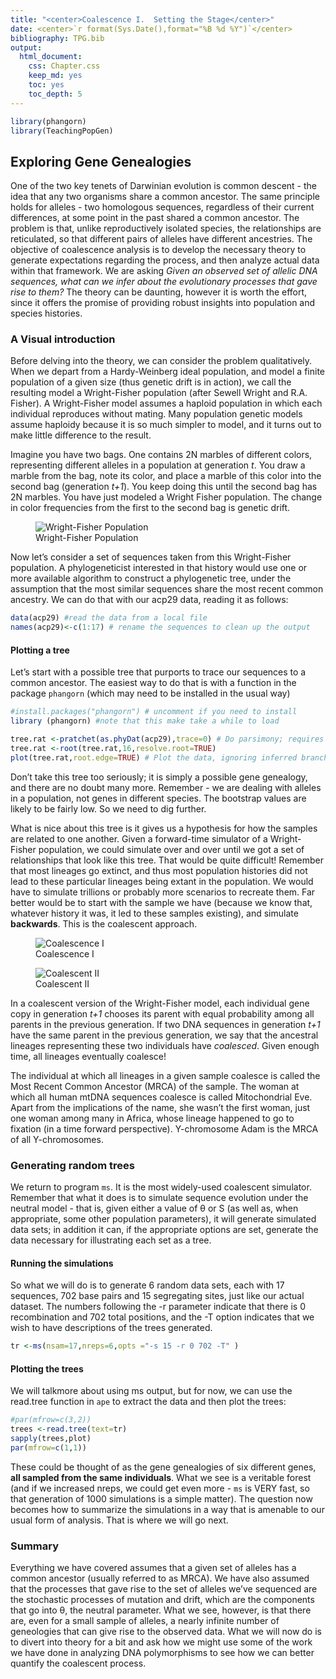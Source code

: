 ```yaml
---
title: "<center>Coalescence I.  Setting the Stage</center>"
date: <center>`r format(Sys.Date(),format="%B %d %Y")`</center>
bibliography: TPG.bib
output:
  html_document:
    css: Chapter.css
    keep_md: yes
    toc: yes
    toc_depth: 5
---
```



```r

library(phangorn)
library(TeachingPopGen)
```

## Exploring Gene Genealogies

One of the two key tenets of Darwinian evolution is common descent - the idea that any two organisms share a common ancestor.  The same principle holds for alleles - two homologous sequences, regardless of their current differences, at some point in the past shared a common ancestor.  The problem is that, unlike reproductively isolated species, the relationships are reticulated, so that different pairs of alleles have different ancestries.  The objective of coalescence analysis is to develop the necessary theory to generate expectations regarding the process, and then analyze actual data within that framework.  We are asking  *Given an observed set of allelic DNA sequences, what can we infer about the evolutionary processes that gave rise to them?* The theory can be daunting, however it is worth the effort, since it offers the promise of providing robust insights into population and species histories.

### A Visual introduction

Before delving into the theory, we can consider the problem qualitatively. When we depart from a Hardy-Weinberg ideal population, and model a finite population of a given size (thus genetic drift is in action),  we call the resulting model a Wright-Fisher population (after Sewell Wright and R.A. Fisher). A Wright-Fisher model assumes a haploid population in which each individual reproduces without mating. Many population genetic models assume haploidy because it is so much simpler to model, and it turns out to make little difference to the result. 

Imagine you have two bags. One contains 2N marbles of different colors, representing different alleles in a population at generation *t*. You draw a marble from the bag, note its color, and place a marble of this color into the second bag (generation *t+1*). You keep doing this until the second bag has 2N marbles. You have just modeled a Wright Fisher population. The change in color frequencies from the first to the second bag is genetic drift.

![Wright-Fisher Population](../images/drift_marbles.jpg)

Now let's consider a set of sequences taken from this Wright-Fisher population.  A phylogeneticist interested in that history would use one or more available algorithm to construct a phylogenetic tree, under the assumption that the most similar sequences share the most recent common ancestry.  We can do that with our acp29 data, reading it as follows:



```r
data(acp29) #read the data from a local file
names(acp29)<-c(1:17) # rename the sequences to clean up the output
```

#### Plotting a tree

Let's start with a possible tree that purports to trace our sequences to a common ancestor.  The easiest way to do that is with a function in the package `phangorn` (which may need to be installed in the usual way)

```r
#install.packages("phangorn") # uncomment if you need to install
library (phangorn) #note that this make take a while to load
```
```r

tree.rat <-pratchet(as.phyDat(acp29),trace=0) # Do parsimony; requires conversion of data to different type of object
tree.rat <-root(tree.rat,16,resolve.root=TRUE)
plot(tree.rat,root.edge=TRUE) # Plot the data, ignoring inferred branch lengths
```

Don't take this tree too seriously; it is simply a possible gene genealogy, and there are no doubt many more.  Remember - we are dealing with alleles in a population, not genes in different species. The bootstrap values are likely to be fairly low.  So we need to dig further.

What is nice about this tree is it gives us a hypothesis for how the samples are related to one another. Given a forward-time simulator of a Wright-Fisher population, we could simulate over and over until we got a set of relationships that look like this tree. That would be quite difficult! Remember that most lineages go extinct, and thus most population histories did not lead to these particular lineages being extant in the population. We would have to simulate trillions or probably more scenarios to recreate them. Far better would be to start with the sample we have (because we know that, whatever history it was, it led to these samples existing), and simulate **backwards**. This is the coalescent approach.

![Coalescence I](../images/bergstrom_dugatkin_coalescence1.jpg)

![Coalescent II](../images/bergstrom_dugatkin_coalescence2.jpg)

In a coalescent version of the Wright-Fisher model, each individual gene copy in generation *t+1* chooses its parent with equal probability among all parents in the previous generation. If two DNA sequences in generation *t+1* have the same parent in the previous generation, we say that the ancestral lineages representing these two individuals have *coalesced*. Given enough time, all lineages eventually coalesce! 

  The individual at which all lineages in a given sample coalesce is called the Most Recent Common Ancestor (MRCA) of the sample. The woman at which all human mtDNA sequences coalesce is called Mitochondrial Eve. Apart from the implications of the name, she wasn't the first woman, just one woman among many in Africa, whose lineage happened to go to fixation (in a time forward perspective). Y-chromosome Adam is the MRCA of all Y-chromosomes.

### Generating random trees

We return to program `ms`.  It is the most widely-used coalescent simulator. Remember that what it does is to simulate sequence evolution under the neutral model - that is, given either a value of &theta; or S (as well as, when appropriate, some other population parameters), it will generate simulated data sets; in addition it can, if the appropriate options are set, generate the data necessary for illustrating each set as a tree.

#### Running the simulations

So what we will do is to generate 6 random data sets, each with 17 sequences, 702 base pairs and 15 segregating sites, just like our actual dataset. The numbers following the -r parameter indicate that there is 0 recombination and 702 total positions, and the -T option indicates that we wish to have descriptions of the trees generated.
```r
tr <-ms(nsam=17,nreps=6,opts ="-s 15 -r 0 702 -T" )
```

#### Plotting the trees

We will talkmore about using ms output, but for now, we can use the read.tree function in `ape` to extract the data and then plot the trees:

```r
#par(mfrow=c(3,2))
trees <-read.tree(text=tr)
sapply(trees,plot)
par(mfrow=c(1,1))
```

These could be thought of as the gene genealogies of six different genes, **all sampled from the same individuals**.  What we see is a veritable forest (and if we increased nreps, we could get even more - `ms` is VERY fast, so that generation of 1000 simulations is a simple matter).  The question now becomes how to summarize the simulations in a way that is amenable to our usual form of analysis.  That is where we will go next.

### Summary

Everything we have covered assumes that a given set of alleles has a common ancestor (usually referred to as MRCA).  We have also assumed that the processes that gave rise to the set of alleles we've sequenced are the stochastic processes of mutation and drift, which are the components that go into &theta;, the neutral parameter.  What we see, however, is that there are, even for a small sample of alleles, a nearly infinite number of geneologies that can give rise to the observed data.  What we will now do is to divert into theory for a bit and ask how we might use some of the work we have done in analyzing DNA polymorphisms to see how we can better quantify the coalescent process.


